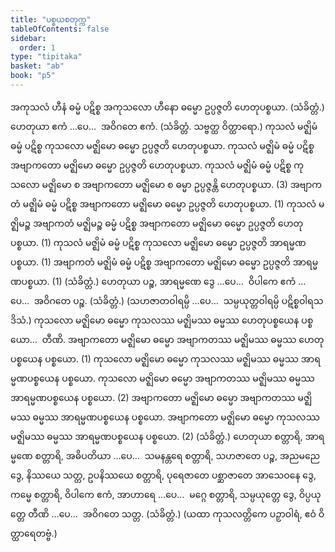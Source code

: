 ```yaml
---
title: "ပစ္စယစတုက္က"
tableOfContents: false
sidebar:
  order: 1
type: "tipitaka"
basket: "ab"
book: "p5"
---
```



<DynamicBreadcrumb />

<Division number="58" book="p5" e="ch" v="39" p="16">

<Paragraph number="189" book="p5">
အကုသလံ ဟီနံ ဓမ္မံ ပဋိစ္စ အကုသလော ဟီနော ဓမ္မော ဥပ္ပဇ္ဇတိ ဟေတုပစ္စယာ. (သံခိတ္တံ.)
</Paragraph>

<Paragraph number="190" book="p5">
ဟေတုယာ ဧကံ …ပေ…  အဝိဂတေ ဧကံ. (သံခိတ္တံ. သဗ္ဗတ္ထ ဝိတ္ထာရော.)
</Paragraph>

</Division>
<Division number="59" book="p5" e="ch" v="39" p="16">

<Paragraph number="191" book="p5">
ကုသလံ မဇ္ဈိမံ ဓမ္မံ ပဋိစ္စ ကုသလော မဇ္ဈိမော ဓမ္မော ဥပ္ပဇ္ဇတိ ဟေတုပစ္စယာ. ကုသလံ မဇ္ဈိမံ ဓမ္မံ ပဋိစ္စ အဗျာကတော မဇ္ဈိမော ဓမ္မော ဥပ္ပဇ္ဇတိ ဟေတုပစ္စယာ. ကုသလံ မဇ္ဈိမံ ဓမ္မံ ပဋိစ္စ ကုသလော မဇ္ဈိမော စ အဗျာကတော မဇ္ဈိမော စ ဓမ္မာ ဥပ္ပဇ္ဇန္တိ ဟေတုပစ္စယာ. (3)
</Paragraph>

<Paragraph number="192" book="p5">
အဗျာကတံ မဇ္ဈိမံ ဓမ္မံ ပဋိစ္စ အဗျာကတော မဇ္ဈိမော ဓမ္မော ဥပ္ပဇ္ဇတိ ဟေတုပစ္စယာ. (1)
</Paragraph>

<Paragraph number="193" book="p5">
ကုသလံ မဇ္ဈိမဉ္စ အဗျာကတံ မဇ္ဈိမဉ္စ ဓမ္မံ ပဋိစ္စ အဗျာကတော မဇ္ဈိမော ဓမ္မော ဥပ္ပဇ္ဇတိ ဟေတုပစ္စယာ. (1)
</Paragraph>

<Paragraph number="194" book="p5">
ကုသလံ မဇ္ဈိမံ ဓမ္မံ ပဋိစ္စ ကုသလော မဇ္ဈိမော ဓမ္မော ဥပ္ပဇ္ဇတိ အာရမ္မဏပစ္စယာ. (1)
</Paragraph>

<Paragraph number="195" book="p5">
အဗျာကတံ မဇ္ဈိမံ ဓမ္မံ ပဋိစ္စ အဗျာကတော မဇ္ဈိမော ဓမ္မော ဥပ္ပဇ္ဇတိ အာရမ္မဏပစ္စယာ. (1) (သံခိတ္တံ.)
</Paragraph>

<Paragraph number="196" book="p5">
ဟေတုယာ ပဉ္စ, အာရမ္မဏေ ဒွေ …ပေ…  ဝိပါကေ ဧကံ …ပေ…  အဝိဂတေ ပဉ္စ. (သံခိတ္တံ.)
</Paragraph>

<Paragraph number="197" book="p5">
(သဟဇာတဝါရမ္ပိ …ပေ…  သမ္ပယုတ္တဝါရမ္ပိ ပဋိစ္စဝါရသဒိသံ.)
</Paragraph>

</Division>
<Division number="60" book="p5" e="ch" v="39" p="16">

<Paragraph number="198" book="p5">
ကုသလော မဇ္ဈိမော ဓမ္မော ကုသလဿ မဇ္ဈိမဿ ဓမ္မဿ ဟေတုပစ္စယေန ပစ္စယော…  တီဏိ.
</Paragraph>

<Paragraph number="199" book="p5">
အဗျာကတော မဇ္ဈိမော ဓမ္မော အဗျာကတဿ မဇ္ဈိမဿ ဓမ္မဿ ဟေတုပစ္စယေန ပစ္စယော. (1)
</Paragraph>

<Paragraph number="200" book="p5">
ကုသလော မဇ္ဈိမော ဓမ္မော ကုသလဿ မဇ္ဈိမဿ ဓမ္မဿ အာရမ္မဏပစ္စယေန ပစ္စယော. ကုသလော မဇ္ဈိမော ဓမ္မော အဗျာကတဿ မဇ္ဈိမဿ ဓမ္မဿ အာရမ္မဏပစ္စယေန ပစ္စယော. (2)
</Paragraph>

<Paragraph number="201" book="p5">
အဗျာကတော မဇ္ဈိမော ဓမ္မော အဗျာကတဿ မဇ္ဈိမဿ ဓမ္မဿ အာရမ္မဏပစ္စယေန ပစ္စယော. အဗျာကတော မဇ္ဈိမော ဓမ္မော ကုသလဿ မဇ္ဈိမဿ ဓမ္မဿ အာရမ္မဏပစ္စယေန ပစ္စယော. (2) (သံခိတ္တံ.)
</Paragraph>

</Division>
<Division number="61" book="p5" e="ch" v="39" p="17">

<Paragraph number="202" book="p5">
ဟေတုယာ စတ္တာရိ, အာရမ္မဏေ စတ္တာရိ, အဓိပတိယာ …ပေ…  သမနန္တရေ စတ္တာရိ, သဟဇာတေ ပဉ္စ, အညမညေ ဒွေ, နိဿယေ သတ္တ, ဥပနိဿယေ စတ္တာရိ, ပုရေဇာတေ ပစ္ဆာဇာတေ အာသေဝနေ ဒွေ, ကမ္မေ စတ္တာရိ, ဝိပါကေ ဧကံ, အာဟာရေ …ပေ…  မဂ္ဂေ စတ္တာရိ, သမ္ပယုတ္တေ ဒွေ, ဝိပ္ပယုတ္တေ တီဏိ …ပေ…  အဝိဂတေ သတ္တ.
</Paragraph>

<Paragraph number="203" book="p5">
(သံခိတ္တံ.)
</Paragraph>

<Paragraph number="204" book="p5">
(ယထာ ကုသလတ္တိကေ ပဉှာဝါရံ, ဧဝံ ဝိတ္ထာရေတဗ္ဗံ.)
</Paragraph>
</Division>